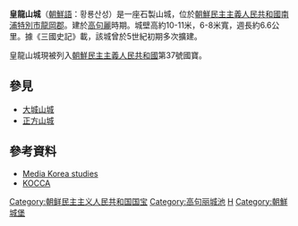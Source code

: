 '''皇龍山城'''（[[朝鮮語|朝鮮語]]：황룡산성）是一座石製山城，位於[[朝鮮民主主義人民共和國|朝鮮民主主義人民共和國]][[南浦特別市|南浦特別市]][[龍岡郡|龍岡郡]]。建於[[高句麗|高句麗]]時期。城壁高約10-11米，6-8米寬，週長約6.6公里。據《三國史記》載，該城曾於5世紀初期多次擴建。

皇龍山城現被列入[[朝鮮民主主義人民共和國|朝鮮民主主義人民共和國]]第37號國寶。

==參見==
*[[大城山城|大城山城]]
*[[正方山城|正方山城]]

==參考資料==
* [http://www.mkstudy.com/photo/view/LtGd/ Media Korea studies] {{Wayback|url=http://www.mkstudy.com/photo/view/LtGd/ |date=20160305050930 }}
* [http://www.culturecontent.com/content/contentView.do?search_div=CP_THE&search_div_id=CP_THE009&cp_code=cp0208&index_id=cp02080930&content_id=cp020809300001&search_left_menu=1 KOCCA] {{Wayback|url=http://www.culturecontent.com/content/contentView.do?search_div=CP_THE&search_div_id=CP_THE009&cp_code=cp0208&index_id=cp02080930&content_id=cp020809300001&search_left_menu=1 |date=20131008053635 }}

[[Category:朝鲜民主主义人民共和国国宝|Category:朝鲜民主主义人民共和国国宝]]
[[Category:高句丽城池|Category:高句丽城池]]
[[Category:南浦市建築|H]]
[[Category:朝鮮城堡|Category:朝鮮城堡]]